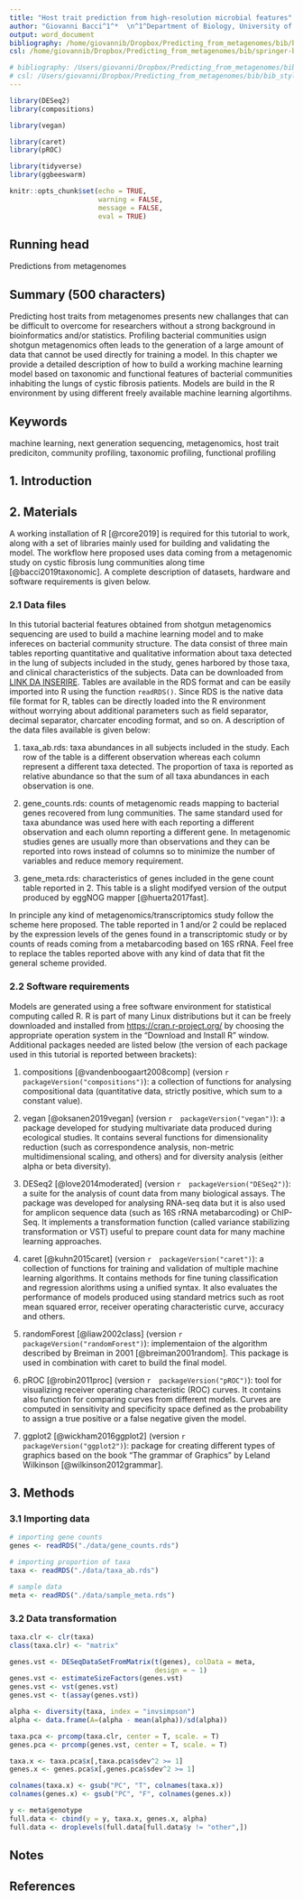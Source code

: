 ```yaml
---
title: "Host trait prediction from high-resolution microbial features"
author: "Giovanni Bacci^1^*  \n^1^Department of Biology, University of Florence, Via Madonna del Piano 6, Sesto Fiorentino, FI, I-50019, Italy  \n*Corresponding author: giovanni.bacci@unifi.it"
output: word_document
bibliography: /home/giovannib/Dropbox/Predicting_from_metagenomes/bib/bibliography.bib
csl: /home/giovannib/Dropbox/Predicting_from_metagenomes/bib/springer-basic-brackets-no-et-al.csl

# bibliography: /Users/giovanni/Dropbox/Predicting_from_metagenomes/bib/bibliography.bib
# csl: /Users/giovanni/Dropbox/Predicting_from_metagenomes/bib/bib_style.csl
---
```


```r
library(DESeq2)
library(compositions)

library(vegan)

library(caret)
library(pROC)

library(tidyverse)
library(ggbeeswarm)

knitr::opts_chunk$set(echo = TRUE, 
                      warning = FALSE,
                      message = FALSE,
                      eval = TRUE)
```

## Running head

Predictions from metagenomes

## Summary (500 characters)

Predicting host traits from metagenomes presents new challanges that can be difficult to overcome for researchers without a strong background in bioinformatics and/or statistics. Profiling bacterial communities usign shotgun metagenomics often leads to the generation of a large amount of data that cannot be used directly for training a model. In this chapter we provide a detailed description of how to build a working machine learning model based on taxonomic and functional features of bacterial communities inhabiting the lungs of cystic fibrosis patients. Models are build in the R environment by using different freely available machine learning algortihms.

## Keywords

machine learning, next generation sequencing, metagenomics, host trait prediciton, community profiling, taxonomic profiling, functional profiling

## 1. Introduction



## 2. Materials

A working installation of R [@rcore2019] is required for this tutorial to work, along with a set of libraries mainly used for building and validating the model. The workflow here proposed uses data coming from a metagenomic study on cystic fibrosis lung communities along time [@bacci2019taxonomic]. A complete description of datasets, hardware and software requirements is given below.

### 2.1 Data files

In this tutorial bacterial features obtained from shotgun metagenomics sequencing are used to build a machine learning model and to make infereces on bacterial community structure. The data consist of three main tables reporting quantitative and qualitative information about taxa detected in the lung of subjects included in the study, genes harbored by those taxa, and clinical characteristics of the subjects. Data can be downloaded from [LINK DA INSERIRE](). Tables are available in the RDS format and can be easily imported into R using the function `readRDS()`. Since RDS is the native data file format for R, tables can be directly loaded into the R environment without worrying about additional parameters such as field separator, decimal separator, charcater encoding format, and so on. A description of the data files available is given below:

1. taxa_ab.rds: taxa abundances in all subjects included in the study. Each row of the table is a different observation whereas each column represent a different taxa detected. The proportion of taxa is reported as relative abundance so that the sum of all taxa abundances in each observation is one.
   
2. gene_counts.rds: counts of metagenomic reads mapping to bacterial genes recovered from lung communities. The same standard used for taxa abundance was used here with each reporting a different observation and each olumn reporting a different gene. In metagenomic studies genes are usually more than observations and they can be reported into rows instead of columns so to minimize the number of variables and reduce memory requirement.
   
3. gene_meta.rds: characteristics of genes included in the gene count table reported in 2. This table is a slight modifyed version of the output produced by eggNOG mapper [@huerta2017fast]. 

In principle any kind of metagenomics/transcriptomics study follow the scheme here proposed. The table reported in 1 and/or 2 could be replaced by the expression levels of the genes found in a transcriptomic study or by counts of reads coming from a metabarcoding based on 16S rRNA. Feel free to replace the tables reported above with any kind of data that fit the general scheme provided.

### 2.2 Software requirements

Models are generated using a free software environment for statistical computing called R. R is part of many Linux distributions but it can be freely downloaded and installed from [https://cran.r-project.org/](https://cran.r-project.org/) by choosing the appropriate operation system in the "Download and Install R" window. Additional packages needed are listed below (the version of each package used in this tutorial is reported between brackets):

1. compositions [@vandenboogaart2008comp] (version `r  packageVersion("compositions")`): a collection of functions for analysing compositional data (quantitative data, strictly positive, which sum to a constant value).
   
2. vegan [@oksanen2019vegan] (version `r  packageVersion("vegan")`): a package developed for studying multivariate data produced during ecological studies. It contains several functions for dimensionality reduction (such as correspondence analysis, non-metric multidimensional scaling, and others) and for diversity analysis (either alpha or beta diversity).

3. DESeq2 [@love2014moderated] (version `r  packageVersion("DESeq2")`): a suite for the analysis of count data from many biological assays. The package was developed for analysing RNA-seq data but it is also used for amplicon sequence data (such as 16S rRNA metabarcoding) or ChIP-Seq. It implements a transformation function (called variance stabilizing transformation or VST) useful to prepare count data for many machine learning approaches.

4. caret [@kuhn2015caret] (version `r  packageVersion("caret")`): a collection of functions for training and validation of multiple machine learning algorithms. It contains methods for fine tuning classification and regression alorithms using a unified syntax. It also evaluates the performance of models produced using standard metrics such as root mean squared error, receiver operating characteristic curve, accuracy and others.

5. randomForest [@liaw2002class] (version `r  packageVersion("randomForest")`): implementaion of the algorithm described by Breiman in 2001 [@breiman2001random]. This package is used in combination with caret to build the final model.

6. pROC [@robin2011proc] (version `r  packageVersion("pROC")`): tool for visualizing receiver operating characteristic (ROC) curves. It contains also function for comparing curves from different models. Curves are computed in sensitivity and specificity space defined as the probability to assign a true positive or a false negative given the model.

7. ggplot2 [@wickham2016ggplot2] (version `r  packageVersion("ggplot2")`): package for creating different types of graphics based on the book "The grammar of Graphics" by Leland Wilkinson [@wilkinson2012grammar].

## 3. Methods

### 3.1 Importing data



```r
# importing gene counts
genes <- readRDS("./data/gene_counts.rds")

# importing proportion of taxa
taxa <- readRDS("./data/taxa_ab.rds")

# sample data
meta <- readRDS("./data/sample_meta.rds")
```

### 3.2 Data transformation

```r
taxa.clr <- clr(taxa)
class(taxa.clr) <- "matrix"

genes.vst <- DESeqDataSetFromMatrix(t(genes), colData = meta, 
                                    design = ~ 1)
genes.vst <- estimateSizeFactors(genes.vst)
genes.vst <- vst(genes.vst)
genes.vst <- t(assay(genes.vst))

alpha <- diversity(taxa, index = "invsimpson")
alpha <- data.frame(A=(alpha - mean(alpha))/sd(alpha))

taxa.pca <- prcomp(taxa.clr, center = T, scale. = T)
genes.pca <- prcomp(genes.vst, center = T, scale. = T)

taxa.x <- taxa.pca$x[,taxa.pca$sdev^2 >= 1]
genes.x <- genes.pca$x[,genes.pca$sdev^2 >= 1]

colnames(taxa.x) <- gsub("PC", "T", colnames(taxa.x))
colnames(genes.x) <- gsub("PC", "F", colnames(genes.x))

y <- meta$genotype
full.data <- cbind(y = y, taxa.x, genes.x, alpha)
full.data <- droplevels(full.data[full.data$y != "other",])
```


## Notes


## References